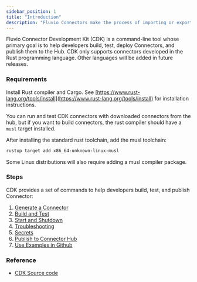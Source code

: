 ```yaml
---
sidebar_position: 1
title: "Introduction"
description: "Fluvio Connectors make the process of importing or exporting data simple"
---
```


Fluvio Connector Development Kit (CDK) is a command-line tool whose primary goal is to help developers build, test, deploy Connectors, and publish them to the Hub. CDK only supports connectors developed in the Rust programming language. Other languages will be added in future releases.

### Requirements

Install Rust compiler and Cargo. See [https://www.rust-lang.org/tools/install](https://www.rust-lang.org/tools/install) for installation instructions.

You can run and test CDK connectors with downloaded connectors from the hub, but
if you want to build connectors, the rust compiler should have a `musl` target
installed.

After installing the standard rust toolchain, add the musl toolchain:


```bash copy="fl"
rustup target add x86_64-unknown-linux-musl
```

Some Linux distributions will also require adding a musl compiler package.

### Steps

CDK provides a set of commands to help developers build, test, and publish Connector:

1. [Generate a Connector]
2. [Build and Test]
3. [Start and Shutdown]
4. [Troubleshooting]
5. [Secrets]
6. [Publish to Connector Hub]
7. [Use Examples in Github]


### Reference

* [CDK Source code]


[CDK Source code]: https://github.com/infinyon/fluvio/tree/master/crates/cdk
[Generate a Connector]: /docs/connectors/local/cdk-dev/generate
[Build and Test]: /docs/connectors/local/cdk-dev/build
[Start and Shutdown]: /docs/connectors/local/cdk-dev/start-shutdown
[Troubleshooting]: /docs/connectors/local/cdk-dev/secrets
[Secrets]: /docs/connectors/local/cdk-dev/secrets
[Publish to Connector Hub]: /docs/connectors/local/cdk-dev/publish
[Use Examples in Github]: /docs/connectors/local/cdk-dev/github-examples
